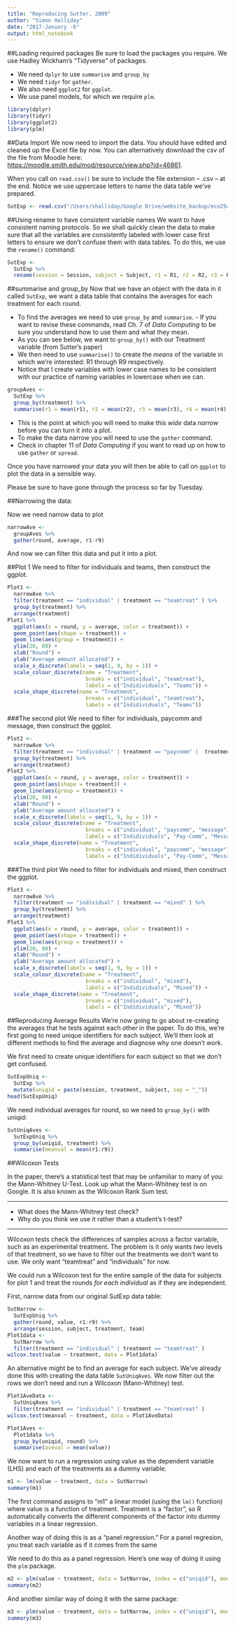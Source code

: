 ```yaml
---
title: "Reproducing Sutter, 2009"
author: "Simon Halliday"
date: "2017-January -6"
output: html_notebook
---
```


##Loading required packages
Be sure to load the packages you require.
We use Hadley Wickham's "Tidyverse" of packages. 

- We need `dplyr` to use `summarise` and `group_by`
- We need `tidyr` for `gather`. 
- We also need `ggplot2` for `ggplot`.
- We use panel models, for which we require `plm`.

```r
library(dplyr)
library(tidyr)
library(ggplot2)
library(plm)
```


##Data Import
We now need to import the data. You should have edited and cleaned up the Excel file by now. You can alternatively download the csv of the file from Moodle here: [https://moodle.smith.edu/mod/resource/view.php?id=46861](https://moodle.smith.edu/mod/resource/view.php?id=46861).

When you call on `read.csv()` be sure to include the file extension  -- .csv -- at the end. Notice we use uppercase letters to name the data table we've prepared. 
```r
SutExp <- read.csv("/Users/shalliday/Google Drive/website_backup/eco254/fall_2015/activities/sutter/sutterexperiment.csv")
```

##Using rename to have consistent variable names
We want to have consistent naming protocols. 
So we shall quickly clean the data to make sure that all the variables are consistently labeled with lower case first letters to ensure we don't confuse them with data tables. 
To do this, we use the `rename()` command: 

```r
SutExp <- 
  SutExp %>% 
  rename(session = Session, subject = Subject, r1 = R1, r2 = R2, r3 = R3, r4 = R4, r5 = R5, r6 = R6, r7 = R7, r8 = R8, r9 = R9, treatment = Treatment)
```



##summarise and group_by
Now that we have an object with the data in it called `SutExp`, we want a data table that contains the averages for each treatment for each round. 

- To find the averages we need to use `group_by` and `summarise`. - If you want to revise these commands, read Ch. 7 of *Data Computing* to be sure you understand how to use them and what they mean. 
- As you can see below, we want to `group_by()` with our Treatment variable (from Sutter's paper)
- We then need to use `summarise()` to create the *means* of the variable in which we're interested: R1 through R9 respectively. 
- Notice that I create variables with lower case names to be consistent with our practice of naming variables in lowercase when we can. 

```r
groupAves <- 
  SutExp %>% 
  group_by(treatment) %>%
  summarise(r1 = mean(r1), r2 = mean(r2), r3 = mean(r3), r4 = mean(r4), r5 = mean(r5), r6 = mean(r6), r7 = mean(r7), r8 = mean(r8), r9 = mean(r9))
```

- This is the point at which you will need to make this *wide* data *narrow* before you can turn it into a plot. 
- To make the data narrow you will need to use the `gather` command. 
- Check in chapter 11 of *Data Computing* if you want to read up on how to use `gather` or `spread`. 

Once you have narrowed your data you will then be able to call on `ggplot` to plot the data in a sensible way. 

Please be sure to have gone through the process so far by Tuesday. 

##Narrowing the data: 

Now we need narrow data to plot
```r
narrowAve <- 
  groupAves %>%
  gather(round, average, r1:r9)
```


And now we can filter this data and put it into a plot. 

##Plot 1
We need to filter for individuals and teams, then construct the ggplot. 

```r
Plot1 <- 
  narrowAve %>%
  filter(treatment == "individual" | treatment == "teamtreat" ) %>%
  group_by(treatment) %>%
  arrange(treatment)
Plot1 %>%
  ggplot(aes(x = round, y = average, color = treatment)) + 
  geom_point(aes(shape = treatment)) +
  geom_line(aes(group = treatment)) + 
  ylim(20, 80) +
  xlab("Round") +
  ylab("Average amount allocated") + 
  scale_x_discrete(labels = seq(1, 9, by = 1)) +  
  scale_colour_discrete(name = "Treatment",
                         breaks = c("individual", "teamtreat"),
                         labels = c("Indidividuals", "Teams")) +
  scale_shape_discrete(name = "Treatment",
                         breaks = c("individual", "teamtreat"),
                         labels = c("Indidividuals", "Teams"))
```

###The second plot
We need to filter for individuals, paycomm and message, then construct the ggplot. 

```r
Plot2 <- 
  narrowAve %>%
  filter(treatment == "individual" | treatment == "paycomm" |  treatment == "message") %>%
  group_by(treatment) %>%
  arrange(treatment)
Plot2 %>%
  ggplot(aes(x = round, y = average, color = treatment)) + 
  geom_point(aes(shape = treatment)) +
  geom_line(aes(group = treatment)) + 
  ylim(20, 90) +
  xlab("Round") +
  ylab("Average amount allocated") + 
  scale_x_discrete(labels = seq(1, 9, by = 1)) +  
  scale_colour_discrete(name = "Treatment",
                         breaks = c("individual", "paycomm", "message"),
                         labels = c("Indidividuals", "Pay-Comm", "Message")) +
  scale_shape_discrete(name = "Treatment",
                         breaks = c("individual", "paycomm", "message"),
                         labels = c("Indidividuals", "Pay-Comm", "Message"))
```

###The third plot 
We need to filter for individuals and mixed, then construct the ggplot. 
```r
Plot3 <- 
  narrowAve %>%
  filter(treatment == "individual" | treatment == "mixed" ) %>%
  group_by(treatment) %>%
  arrange(treatment)
Plot3 %>%
  ggplot(aes(x = round, y = average, color = treatment)) + 
  geom_point(aes(shape = treatment)) +
  geom_line(aes(group = treatment)) + 
  ylim(20, 80) +
  xlab("Round") +
  ylab("Average amount allocated") + 
  scale_x_discrete(labels = seq(1, 9, by = 1)) +  
  scale_colour_discrete(name = "Treatment",
                         breaks = c("individual", "mixed"),
                         labels = c("Indidividuals", "Mixed")) +
  scale_shape_discrete(name = "Treatment",
                         breaks = c("individual", "mixed"),
                         labels = c("Indidividuals", "Mixed"))
```



##Reproducing Average Results
We're now going to go about re-creating the averages that he tests against each other in the paper. To do this, we're first going to need unique identifiers for each subject. We'll then look at different methods to find the average and diagnose why one doesn't work. 

We first need to create unique identifiers for each subject so that we don't get confused. 
```r
SutExpUniq <- 
  SutExp %>% 
  mutate(uniqid = paste(session, treatment, subject, sep = "_"))
head(SutExpUniq)
```

We need individual averages for round, so we need to `group_by()` with uniqid:
```r
SutUniqAves <-
  SutExpUniq %>% 
  group_by(uniqid, treatment) %>%
  summarise(meanval = mean(r1:r9))
```

##Wilcoxon Tests 

In the paper, there's a statistical test that may be unfamiliar to many of you: the Mann-Whitney U-Test. Look up what the Mann-Whitney test is on Google. It is also known as the Wilcoxon Rank Sum test. 

 * * * 
  - What does the Mann-Whitney test check? 
  - Why do you think we use it rather than a student's t-test?

 * * * 
Wilcoxon tests check the differences of samples across a factor variable, such as an experimental treatment. 
The problem is it only wants *two* levels of that treatment, so we have to filter out the treatments we don't want to use. 
We only want "teamtreat" and "individuals" for now.  

We could run a Wilcoxon test for the entire sample of the data for subjects for plot 1 and treat the rounds *for each individual* as if they are independent. 

First, narrow data from our original SutExp data table: 
```r
SutNarrow <- 
  SutExpUniq %>%
  gather(round, value, r1:r9) %>%
  arrange(session, subject, treatment, team)
Plot1data <- 
  SutNarrow %>%
  filter(treatment == "individual" | treatment == "teamtreat" )
wilcox.test(value ~ treatment, data = Plot1data)
```

An alternative might be to find an average for each subject. We've already done this with creating the data table `SutUniqAves`. We now filter out the rows we don't need and run a Wilcoxon (Mann-Whitney) test.
```r
Plot1AveData <- 
  SutUniqAves %>% 
  filter(treatment == "individual" | treatment == "teamtreat" )
wilcox.test(meanval ~ treatment, data = Plot1AveData)
```



```r
Plot1Aves <- 
  Plot1data %>% 
  group_by(uniqid, round) %>% 
  summarise(aveval = mean(value))
```


We now want to run a regression using value as the dependent variable (LHS) and each of the treatments as a dummy variable. 
```r
m1 <- lm(value ~ treatment, data = SutNarrow)
summary(m1)
```
The first command assigns to "m1" a linear model (using the `lm()` function) where value is a function of treatment. Treatment is a "factor", so R automatically converts the different components of the factor into dummy variables in a linear regression. 

Another way of doing this is as a "panel regression." For a panel regresion, you treat each variable as if it comes from the same  

We need to do this as a panel regression. Here's one way of doing it using the `plm` package. 
```r
m2 <- plm(value ~ treatment, data = SutNarrow, index = c("uniqid"), model = "pooling")
summary(m2)
```

And another similar way of doing it with the same package: 
```r
m3 <- plm(value ~ treatment, data = SutNarrow, index = c("uniqid"), model = "random", effect = "time")
summary(m3)
```




